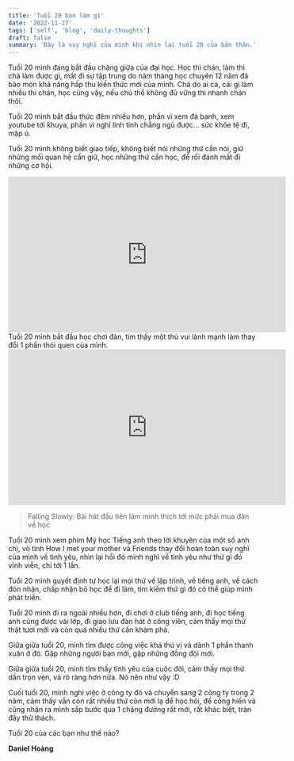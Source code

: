 ```yaml
---
title: 'Tuổi 20 bạn làm gì'
date: '2022-11-27'
tags: ['self', 'blog', 'daily-thoughts']
draft: false
summary: 'Đây là suy nghĩ của mình khi nhìn lại tuổi 20 của bản thân.'
---
```


Tuổi 20 mình đang bắt đầu chặng giữa của đại học. Học thì chán, làm thì chả làm được gì, mất đi sự tập trung do năm tháng học chuyên 12 năm đã bào mòn khả năng hấp thu kiến thức mới của mình. Chả do ai cả, cái gì làm nhiều thì chán, học cũng vậy, nếu chủ thể không đủ vững thì nhanh chán thôi.

Tuổi 20 mình bắt đầu thức đêm nhiều hơn, phần vì xem đá banh, xem youtube tới khuya, phần vì nghĩ linh tinh chẳng ngủ được… sức khỏe tệ đi, mập ú.

Tuổi 20 mình không biết giao tiếp, không biết nói những thứ cần nói, giữ những mối quan hệ cần giữ, học những thứ cần học, để rồi đánh mất đi những cơ hội.

<iframe
  width="560"
  height="315"
  src="https://www.youtube.com/embed/kdVeYgGtO3Q"
  title="YouTube video player"
  frameborder="0"
  allow="accelerometer; autoplay; clipboard-write; encrypted-media; gyroscope; picture-in-picture"
  allowfullscreen
></iframe>
Tuổi 20 mình bắt đầu học chơi đàn, tìm thấy một thú vui lành mạnh làm thay đổi 1 phần thói quen của
mình.
<iframe
  width="560"
  height="315"
  src="https://www.youtube.com/embed/k8mtXwtapX4"
  title="YouTube video player"
  frameborder="0"
  allow="accelerometer; autoplay; clipboard-write; encrypted-media; gyroscope; picture-in-picture"
  allowfullscreen
></iframe>

> Falling Slowly: Bài hát đầu tiên làm mình thích tới mức phải mua đàn về học

Tuổi 20 mình xem phim Mỹ học Tiếng anh theo lời khuyên của một số anh chị, vô tình How I met your mother
và Friends thay đổi hoàn toàn suy nghĩ của mình về tình yêu, nhìn lại hồi đó mình nghĩ về tình yêu như
thứ gì đó vĩnh viễn, chỉ tới 1 lần.

Tuổi 20 mình quyết định tự học lại mọi thứ về lập trình, về tiếng anh, về cách đón nhận, chấp nhận bỏ học để đi làm, tìm kiếm thứ gì đó có thể giúp mình phát triển.

Tuổi 20 mình đi ra ngoài nhiều hơn, đi chơi ở club tiếng anh, đi học tiếng anh cũng được vài lớp, đi giao lưu đàn hát ở công viên, cảm thấy mọi thứ thật tươi mới và còn quá nhiều thứ cần khám phá.

Giữa giữa tuổi 20, mình tìm được công việc khá thú vị và dành 1 phần thanh xuân ở đó. Gặp những người bạn mới, gặp những đồng đội mới.

Giữa giữa tuổi 20, mình tìm thấy tình yêu của cuộc đời, cảm thấy mọi thứ dần trọn vẹn, và rõ ràng hơn nữa. Nó nên như vậy :D

Cuối tuổi 20, mình nghỉ việc ở công ty đó và chuyển sang 2 công ty trong 2 năm, cảm thấy vẫn còn rất nhiều thứ còn mới lạ để học hỏi, để cống hiến và cũng nhận ra mình sắp bước qua 1 chặng đường rất mới, rất khác biệt, tràn đầy thử thách.

Tuổi 20 của các bạn như thế nào?

**Daniel Hoàng**
